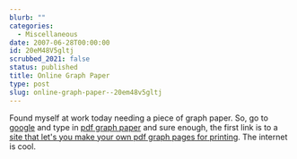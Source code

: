 ```yaml
---
blurb: ""
categories:
  - Miscellaneous
date: 2007-06-28T00:00:00
id: 20eM48V5gltj
scrubbed_2021: false
status: published
title: Online Graph Paper
type: post
slug: online-graph-paper--20em48v5gltj
---
```


Found myself at work today needing a piece of graph paper. So, go
to [google](http://www.google.com/) and type in
[pdf graph paper](http://www.google.com/search?q=pdf+graph+paper)
and sure enough, the first link is to a
[site that let's you make your own pdf graph pages for printing](http://incompetech.com/graphpaper/).
The internet is cool.